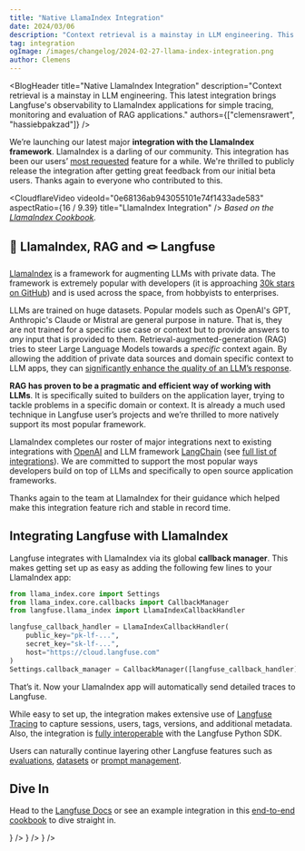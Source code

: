 ```yaml
---
title: "Native LlamaIndex Integration"
date: 2024/03/06
description: "Context retrieval is a mainstay in LLM engineering. This latest integration brings Langfuse's observability to LlamaIndex applications for simple tracing, monitoring and evaluation of RAG applications."
tag: integration
ogImage: /images/changelog/2024-02-27-llama-index-integration.png
author: Clemens
---
```



<BlogHeader
  title="Native LlamaIndex Integration"
  description="Context retrieval is a mainstay in LLM engineering. This latest integration brings Langfuse's observability to LlamaIndex applications for simple tracing, monitoring and evaluation of RAG applications."
  authors={["clemensrawert", "hassiebpakzad"]}
/>

We’re launching our latest major **integration with the LlamaIndex framework**. LlamaIndex is a darling of our community. This integration has been our users’ [most requested](https://github.com/orgs/langfuse/discussions/828) feature for a while. We're thrilled to publicly release the integration after getting great feedback from our initial beta users. Thanks again to everyone who contributed to this.

<CloudflareVideo
  videoId="0e68136ab943055101e74f1433ade583"
  aspectRatio={16 / 9.39}
  title="LlamaIndex Integration"
/>
<span>
  _Based on the [LlamaIndex
  Cookbook](/docs/integrations/llama-index/example-python)._
</span>

## 🦙 LlamaIndex, RAG and 🪢 Langfuse

[LlamaIndex](https://www.llamaindex.ai/) is a framework for augmenting LLMs with private data. The framework is extremely popular with developers (it is approaching [30k stars on GitHub](https://github.com/run-llama/llama_index)) and is used across the space, from hobbyists to enterprises.

LLMs are trained on huge datasets. Popular models such as OpenAI's GPT, Anthropic's Claude or Mistral are general purpose in nature. That is, they are not trained for a specific use case or context but to provide answers to _any_ input that is provided to them. Retrieval-augmented-generation (RAG) tries to steer Large Language Models towards a _specific_ context again. By allowing the addition of private data sources and domain specific context to LLM apps, they can [significantly enhance the quality of an LLM’s response](https://www.pinecone.io/blog/rag-study/).

**RAG has proven to be a pragmatic and efficient way of working with LLMs**. It is specifically suited to builders on the application layer, trying to tackle problems in a specific domain or context. It is already a much used technique in Langfuse user’s projects and we’re thrilled to more natively support its most popular framework.

LlamaIndex completes our roster of major integrations next to existing integrations with [OpenAI](/integrations/model-providers/openai-py) and LLM framework [LangChain](/integrations/frameworks/langchain) (see [full list of integrations](/integrations)). We are committed to support the most popular ways developers build on top of LLMs and specifically to open source application frameworks.

Thanks again to the team at LlamaIndex for their guidance which helped make this integration feature rich and stable in record time.

## Integrating Langfuse with LlamaIndex

Langfuse integrates with LlamaIndex via its global **callback manager**. This makes getting set up as easy as adding the following few lines to your LlamaIndex app:

```python
from llama_index.core import Settings
from llama_index.core.callbacks import CallbackManager
from langfuse.llama_index import LlamaIndexCallbackHandler

langfuse_callback_handler = LlamaIndexCallbackHandler(
    public_key="pk-lf-...",
    secret_key="sk-lf-...",
    host="https://cloud.langfuse.com"
)
Settings.callback_manager = CallbackManager([langfuse_callback_handler])
```

That’s it. Now your LlamaIndex app will automatically send detailed traces to Langfuse.

While easy to set up, the integration makes extensive use of [Langfuse Tracing](/docs/tracing) to capture sessions, users, tags, versions, and additional metadata. Also, the integration is [fully interoperable](/integrations/frameworks/llamaindex#interoperability-with-langfuse-sdks) with the Langfuse Python SDK.

Users can naturally continue layering other Langfuse features such as [evaluations](/docs/scores/model-based-evals), [datasets](/docs/datasets/overview) or [prompt management](/docs/prompts/get-started).

## Dive In

Head to the [Langfuse Docs](/integrations/frameworks/llamaindex) or see an example integration in this [end-to-end cookbook](/docs/integrations/llama-index/example-python) to dive straight in.


<Cards num={3}>
  <Card
    title="Docs"
    href="/integrations/frameworks/llamaindex"
    icon={<BookOpen />}
  />
  <Card
    title="Cookbook"
    href="/docs/integrations/llama-index/example-python"
    icon={<FileCode />}
  />
  <Card title="Video" href="/guides/videos/llama-index" icon={<Video />} />
</Cards>
